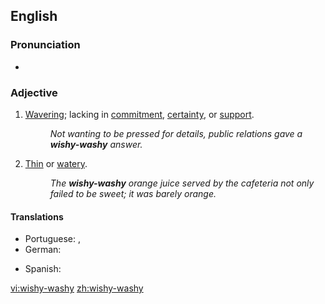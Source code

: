 ==English==

===Pronunciation===
*{{audio|en-us-wishy-washy.ogg|Audio (US)}}

===Adjective===
{{en-adj|wishy-washi|er}}

# [[waver|Waver]]ing; lacking in [[commitment]], [[certainty]], or [[support]].
#:''Not wanting to be pressed for details, public relations gave a '''wishy-washy''' answer.''
# [[Thin]] or [[watery]].
#:''The '''wishy-washy''' orange juice served by the cafeteria not only failed to be sweet; it was barely orange.''

====Translations====
{{trans-top|wavering or lacking in commitment, certainty, or support}}
*Portuguese: {{t+|pt|indeciso|m}}, {{t-|pt|enrolado|m}}
*German: {{t+|de|Wischiwaschi|n}}
{{trans-mid}}
*Spanish: {{t+|es|indeciso|m}}
{{trans-bottom}}

{{trans-top|thin or watery}}
{{trans-mid}}
{{trans-bottom}}

[[vi:wishy-washy]]
[[zh:wishy-washy]]